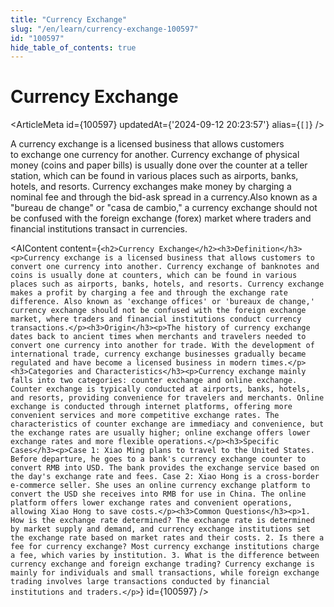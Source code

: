 ```yaml
---
title: "Currency Exchange"
slug: "/en/learn/currency-exchange-100597"
id: "100597"
hide_table_of_contents: true
---
```



# Currency Exchange

<ArticleMeta id={100597} updatedAt={'2024-09-12 20:23:57'} alias={`[]`} />
<div className='border-solid border-b border-t-0 my-4 border-[var(--ifm-color-gray-300)]' />

A currency exchange is a licensed business that allows customers to exchange one currency for another. Currency exchange of physical money (coins and paper bills) is usually done over the counter at a teller station, which can be found in various places such as airports, banks, hotels, and resorts. Currency exchanges make money by charging a nominal fee and through the bid-ask spread in a currency.Also known as a "bureau de change" or "casa de cambio," a currency exchange should not be confused with the foreign exchange (forex) market where traders and financial institutions transact in currencies.

<AIContent content={`<h2>Currency Exchange</h2><h3>Definition</h3><p>Currency exchange is a licensed business that allows customers to convert one currency into another. Currency exchange of banknotes and coins is usually done at counters, which can be found in various places such as airports, banks, hotels, and resorts. Currency exchange makes a profit by charging a fee and through the exchange rate difference. Also known as 'exchange offices' or 'bureaux de change,' currency exchange should not be confused with the foreign exchange market, where traders and financial institutions conduct currency transactions.</p><h3>Origin</h3><p>The history of currency exchange dates back to ancient times when merchants and travelers needed to convert one currency into another for trade. With the development of international trade, currency exchange businesses gradually became regulated and have become a licensed business in modern times.</p><h3>Categories and Characteristics</h3><p>Currency exchange mainly falls into two categories: counter exchange and online exchange. Counter exchange is typically conducted at airports, banks, hotels, and resorts, providing convenience for travelers and merchants. Online exchange is conducted through internet platforms, offering more convenient services and more competitive exchange rates. The characteristics of counter exchange are immediacy and convenience, but the exchange rates are usually higher; online exchange offers lower exchange rates and more flexible operations.</p><h3>Specific Cases</h3><p>Case 1: Xiao Ming plans to travel to the United States. Before departure, he goes to a bank's currency exchange counter to convert RMB into USD. The bank provides the exchange service based on the day's exchange rate and fees. Case 2: Xiao Hong is a cross-border e-commerce seller. She uses an online currency exchange platform to convert the USD she receives into RMB for use in China. The online platform offers lower exchange rates and convenient operations, allowing Xiao Hong to save costs.</p><h3>Common Questions</h3><p>1. How is the exchange rate determined? The exchange rate is determined by market supply and demand, and currency exchange institutions set the exchange rate based on market rates and their costs. 2. Is there a fee for currency exchange? Most currency exchange institutions charge a fee, which varies by institution. 3. What is the difference between currency exchange and foreign exchange trading? Currency exchange is mainly for individuals and small transactions, while foreign exchange trading involves large transactions conducted by financial institutions and traders.</p>`} id={100597} />
